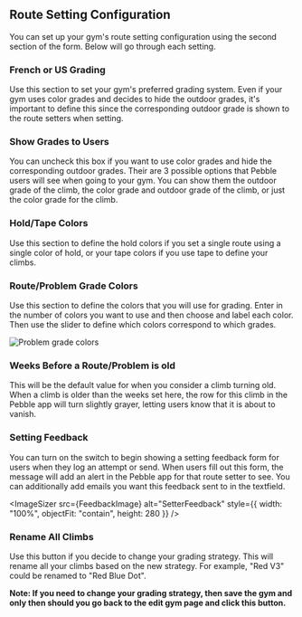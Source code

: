 
## Route Setting Configuration

<VideoPlaylist videoId="DChfPgV15H8" />

You can set up your gym's route setting configuration using the second section of the form. Below will go through each setting.

### French or US Grading

Use this section to set your gym's preferred grading system. Even if your gym uses color grades and decides to hide the outdoor grades, it's important to define this since the corresponding outdoor grade is shown to the route setters when setting.

### Show Grades to Users

You can uncheck this box if you want to use color grades and hide the corresponding outdoor grades. Their are 3 possible options that Pebble users will see when going to your gym. You can show them the outdoor grade of the climb, the color grade and outdoor grade of the climb, or just the color grade for the climb.

### Hold/Tape Colors

Use this section to define the hold colors if you set a single route using a single color of hold, or your tape colors if you use tape to define your climbs.

### Route/Problem Grade Colors

Use this section to define the colors that you will use for grading. Enter in the number of colors you want to use and then choose and label each color. Then use the slider to define which colors correspond to which grades.

![Problem grade colors](../images/problem-grade-colors.png)

### Weeks Before a Route/Problem is old

This will be the default value for when you consider a climb turning old. When a climb is older than the weeks set here, the row for this climb in the Pebble app will turn slightly grayer, letting users know that it is about to vanish.

### Setting Feedback

You can turn on the switch to begin showing a setting feedback form for users when they log an attempt or send. When users fill out this form, the message will add an alert in the Pebble app for that route setter to see. You can additionally add emails you want this feedback sent to in the textfield.

<ImageSizer
  src={FeedbackImage}
  alt="SetterFeedback"
  style={{ width: "100%", objectFit: "contain", height: 280 }}
/>

<!-- Additionally, this feedback will be sent in the weekly setting reports. (See below) -->

<!-- ### Weekly Reporting -->

<!-- Add emails to this text field separated by commas in order to turn on weekly reporting. Analytics on each route setter will be sent to these email at the beginning of each week. The analytics will be for one week prior to the week that just ended. This is to ensure more data is collected from your members before sending the report. -->

### Rename All Climbs

Use this button if you decide to change your grading strategy. This will rename all your climbs based on the new strategy. For example, "Red V3" could be renamed to "Red Blue Dot".

<strong>
  Note: If you need to change your grading strategy, then save the gym and only
  then should you go back to the edit gym page and click this button.
</strong>
